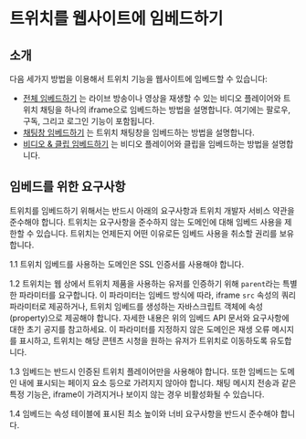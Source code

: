 # 트위치를 웹사이트에 임베드하기

## 소개

다음 세가지 방법을 이용해서 트위치 기능을 웹사이트에 임베드할 수 있습니다:

- [전체 임베드하기](/ko/embedding-twitch/everything) 는 라이브 방송이나 영상을 재생할 수 있는 비디오 플레이어와 트위치 채팅을 하나의 iframe으로 임베드하는 방법을 설명합니다. 여기에는 팔로우, 구독, 그리고 로그인 기능이 포함됩니다.
- [채팅창 임베드하기](/ko/embedding-twitch/chat) 는 트위치 채팅창을 임베드하는 방법을 설명합니다.
- [비디오 & 클립 임베드하기](/ko/embedding-twitch/video-and-clips) 는 비디오 플레이어와 클립을 임베드하는 방법을 설명합니다.

## 임베드를 위한 요구사항

트위치를 임베드하기 위해서는 반드시 아래의 요구사항과 트위치 개발자 서비스 약관을 준수해야 합니다. 트위치는 요구사항을 준수하지 않는 도메인에 대해 임베드 사용을 제한할 수 있습니다. 트위치는 언제든지 어떤 이유로든 임베드 사용을 취소할 권리를 보유합니다.

1.1 트위치 임베드를 사용하는 도메인은 SSL 인증서를 사용해야 합니다.

1.2 트위치는 웹 상에서 트위치 제품을 사용하는 유저를 인증하기 위해 `parent`라는 특별한 파라미터를 요구합니다. 이 파라미터는 임베드 방식에 따라, iframe `src` 속성의 쿼리 파라미터로 제공하거나, 트위치 임베드를 생성하는 자바스크립트 객체에 속성(property)으로 제공해야 합니다. 자세한 내용은 위의 임베드 API 문서와 요구사항에 대한 초기 공지를 참고하세요. 이 파라미터를 지정하지 않은 도메인은 재생 오류 메시지를 표시하고, 트위치는 해당 콘텐츠 시청을 원하는 유저가 트위치로 이동하도록 유도합니다.

1.3 임베드는 반드시 인증된 트위치 플레이어만을 사용해야 합니다. 또한 임베드는 도메인 내에 표시되는 페이지 요소 등으로 가려지지 않아야 합니다. 채팅 메시지 전송과 같은 특정 기능은, iframe이 가려지거나 보이지 않는 경우 비활성화될 수 있습니다.

1.4 임베드는 속성 테이블에 표시된 최소 높이와 너비 요구사항을 반드시 준수해야 합니다.
